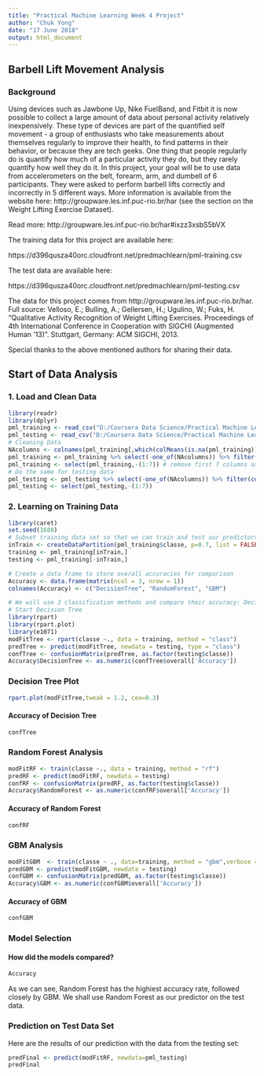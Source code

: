 ---
title: "Practical Machine Learning Week 4 Project"
author: "Chuk Yong"
date: "17 June 2018"
output: html_document
---

## Barbell Lift Movement Analysis

### Background
Using devices such as Jawbone Up, Nike FuelBand, and Fitbit it is now possible to collect a large amount of data about personal activity relatively inexpensively. These type of devices are part of the quantified self movement - a group of enthusiasts who take measurements about themselves regularly to improve their health, to find patterns in their behavior, or because they are tech geeks. One thing that people regularly do is quantify how much of a particular activity they do, but they rarely quantify how well they do it. In this project, your goal will be to use data from accelerometers on the belt, forearm, arm, and dumbell of 6 participants. They were asked to perform barbell lifts correctly and incorrectly in 5 different ways. More information is available from the website here: http://groupware.les.inf.puc-rio.br/har (see the section on the Weight Lifting Exercise Dataset).

Read more: http://groupware.les.inf.puc-rio.br/har#ixzz3xsbS5bVX

The training data for this project are available here:

https://d396qusza40orc.cloudfront.net/predmachlearn/pml-training.csv

The test data are available here:

https://d396qusza40orc.cloudfront.net/predmachlearn/pml-testing.csv

The data for this project comes from http://groupware.les.inf.puc-rio.br/har. Full source: Velloso, E.; Bulling, A.; Gellersen, H.; Ugulino, W.; Fuks, H. "Qualitative Activity Recognition of Weight Lifting Exercises. Proceedings of 4th International Conference in Cooperation with SIGCHI (Augmented Human '13)". Stuttgart, Germany: ACM SIGCHI, 2013.

Special thanks to the above mentioned authors for sharing their data.

## Start of Data Analysis
### 1. Load and Clean Data

```{r loadData, message=FALSE, warning=FALSE}
library(readr)
library(dplyr)
pml_training <- read_csv("D:/Coursera Data Science/Practical Machine Learning/week 4 project/pml-training.csv")
pml_testing <- read_csv("D:/Coursera Data Science/Practical Machine Learning/week 4 project/pml-testing.csv")
# Cleaning Data
NAcolumns <- colnames(pml_training[,which(colMeans(is.na(pml_training)) > 0.5)]) # Find columns with more than 50% NAs in them.
pml_training <- pml_training %>% select(-one_of(NAcolumns)) %>% filter(complete.cases(.)) # remove columns and rows with NA
pml_training <- select(pml_training,-(1:7)) # remove first 7 columns as they do not contain information needed for our analysis
# Do the same for testing data
pml_testing <- pml_testing %>% select(-one_of(NAcolumns)) %>% filter(complete.cases(.))
pml_testing <- select(pml_testing,-(1:7))

```
### 2. Learning on Training Data
```{r trainData, message=FALSE, warning=FALSE}
library(caret)
set.seed(1688)
# Subset training data set so that we can train and test our predictors
inTrain <- createDataPartition(pml_training$classe, p=0.7, list = FALSE)
training <- pml_training[inTrain,]
testing <- pml_training[-inTrain,]

# Create a data frame to store overall accuracies for comparison
Accuracy <- data.frame(matrix(ncol = 3, nrow = 1))
colnames(Accuracy) <- c("DecisionTree", "RandomForest", "GBM")

# We will use 3 classification methods and compare their accuracy: Decision Tree, Random Forest and Generalized Boosted Regression Model (GBM)
# Start Decision Tree
library(rpart)
library(rpart.plot)
library(e1071)
modFitTree <- rpart(classe ~., data = training, method = "class")
predTree <- predict(modFitTree, newdata = testing, type = "class")
confTree <- confusionMatrix(predTree, as.factor(testing$classe))
Accuracy$DecisionTree <- as.numeric(confTree$overall['Accuracy'])
```
### Decision Tree Plot
```{r plotDecisionTree, message=FALSE, warning=FALSE}
rpart.plot(modFitTree,tweak = 1.2, cex=0.3)
```
  
#### Accuracy of Decision Tree
```{r confTree}
confTree
```
  
### Random Forest Analysis
```{r randomForest,message=FALSE, warning=FALSE}
modFitRF <- train(classe ~., data = training, method = "rf")
predRF <- predict(modFitRF, newdata = testing)
confRF <- confusionMatrix(predRF, as.factor(testing$classe))
Accuracy$RandomForest <- as.numeric(confRF$overall['Accuracy'])
```
#### Accuracy of Random Forest
```{r}
confRF
```
  
### GBM Analysis
```{r GMB,message=FALSE, warning=FALSE}
modFitGBM  <- train(classe ~ ., data=training, method = "gbm",verbose = FALSE)
predGBM <- predict(modFitGBM, newdata = testing)
confGBM <- confusionMatrix(predGBM, as.factor(testing$classe))
Accuracy$GBM <- as.numeric(confGBM$overall['Accuracy'])
```
  
#### Accuracy of GBM
```{r}
confGBM
```

### Model Selection
#### How did the models compared?
```{r}
Accuracy
```
As we can see, Random Forest has the highiest accuracy rate, followed closely by GBM. We shall use Random Forest as our predictor on the test data.

### Prediction on Test Data Set
Here are the results of our prediction with the data from the testing set:
```{r Predict, message=FALSE, warning=FALSE}
predFinal <- predict(modFitRF, newdata=pml_testing)
predFinal
```
 